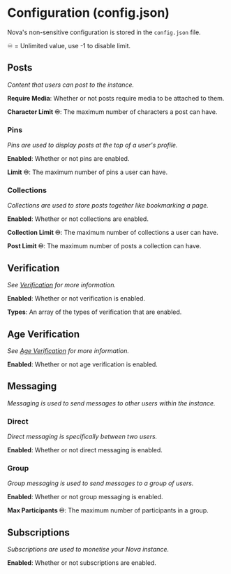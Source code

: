 # Configuration (config.json)

Nova's non-sensitive configuration is stored in the `config.json` file.

♾️ = Unlimited value, use -1 to disable limit.

## Posts

*Content that users can post to the instance.*

**Require Media**: Whether or not posts require media to be attached to them.

**Character Limit ♾️**: The maximum number of characters a post can have.

### Pins

*Pins are used to display posts at the top of a user's profile.*

**Enabled**: Whether or not pins are enabled.

**Limit ♾️**: The maximum number of pins a user can have.

### Collections

*Collections are used to store posts together like bookmarking a page.*

**Enabled**: Whether or not collections are enabled.

**Collection Limit ♾️**: The maximum number of collections a user can have.

**Post Limit ♾️**: The maximum number of posts a collection can have.

## Verification

*See [Verification](/features/verification) for more information.*

**Enabled**: Whether or not verification is enabled.

**Types**: An array of the types of verification that are enabled.

## Age Verification

*See [Age Verification](/compliance/age-verification) for more information.*

**Enabled**: Whether or not age verification is enabled.

## Messaging

*Messaging is used to send messages to other users within the instance.*

### Direct

*Direct messaging is specifically between two users.*

**Enabled**: Whether or not direct messaging is enabled.

### Group

*Group messaging is used to send messages to a group of users.*

**Enabled**: Whether or not group messaging is enabled.

**Max Participants ♾️**: The maximum number of participants in a group.

## Subscriptions

*Subscriptions are used to monetise your Nova instance.*

**Enabled**: Whether or not subscriptions are enabled.
